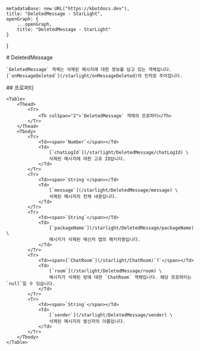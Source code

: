 
    metadataBase: new URL("https://kbotdocs.dev"),
    title: "DeletedMessage - StarLight",
    openGraph: {
        ...openGraph,
        title: "DeletedMessage - StarLight"
    }
}

<Section>
    # DeletedMessage

    `DeletedMessage` 객체는 삭제된 메시지에 대한 정보를 담고 있는 객체입니다. [`onMessageDeleted`](/starlight/onMessageDeleted)의 인자로 주어집니다.
</Section>
<Section>
    ## 프로퍼티

    <Table>
        <Thead>
            <Tr>
                <Th colSpan="2">`DeletedMessage` 객체의 프로퍼티</Th>
            </Tr>
        </Thead>
        <Tbody>
            <Tr>
                <Td><span>`Number`</span></Td>
                <Td>
                    [`chatLogId`](/starlight/DeletedMessage/chatLogId) \
                    삭제된 메시지에 대한 고유 ID입니다.
                </Td>
            </Tr>
            <Tr>
                <Td><span>`String`</span></Td>
                <Td>
                    [`message`](/starlight/DeletedMessage/message) \
                    삭제된 메시지의 전체 내용입니다.
                </Td>
            </Tr>
            <Tr>
                <Td><span>`String`</span></Td>
                <Td>
                    [`packageName`](/starlight/DeletedMessage/packageName) \
                    메시지가 삭제된 메신저 앱의 패키지명입니다.
                </Td>
            </Tr>
            <Tr>
                <Td><span>[`ChatRoom`](/starlight/ChatRoom)`?`</span></Td>
                <Td>
                    [`room`](/starlight/DeletedMessage/room) \
                    메시지가 삭제된 방에 대한 `ChatRoom` 객체입니다. 해당 프로퍼티는 `null`일 수 있습니다.
                </Td>
            </Tr>
            <Tr>
                <Td><span>`String`</span></Td>
                <Td>
                    [`sender`](/starlight/DeletedMessage/sender) \
                    삭제된 메시지의 발신자의 이름입니다.
                </Td>
            </Tr>
        </Tbody>
    </Table>
</Section>